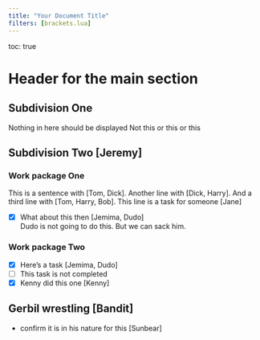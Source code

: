 ---
title: "Your Document Title"
filters: [brackets.lua]
---
toc: true

# Header for the main section

## Subdivision One

Nothing in here should be displayed
Not this or this or this

## Subdivision Two [Jeremy]

### Work package One

This is a sentence with [Tom, Dick].
Another line with [Dick, Harry].
And a third line with [Tom, Harry, Bob].
This line is a task for someone [Jane]  

- [x] What about this then [Jemima, Dudo]  
Dudo is not going to do this. But we can sack him.

### Work package Two

- [x] Here's a task [Jemima, Dudo]
- [ ] This task is not completed
- [x] Kenny did this one [Kenny] 

## Gerbil wrestling [Bandit]

- confirm it is in his nature for this [Sunbear]